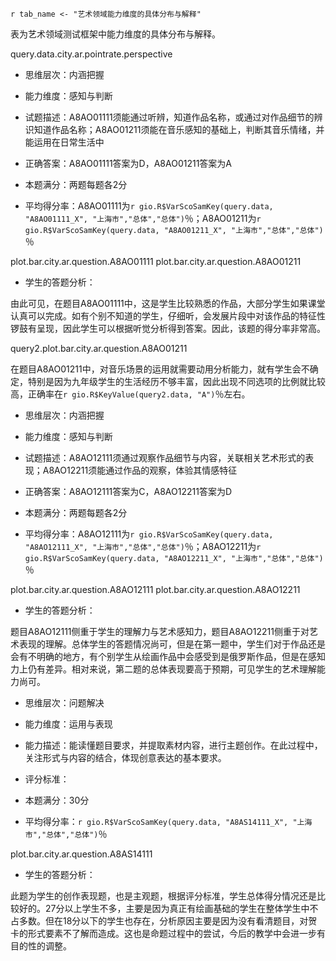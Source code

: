 <!-- chapter topic -->

\mytext



\chapter{典型题目分析}

\section{艺术学科试题框架}

`r tab_name <- "艺术领域能力维度的具体分布与解释" `

表\ref{tab: `r tab_name`}为艺术领域测试框架中能力维度的具体分布与解释。

\begin{itshape}
\mytable
\begin{longtable}{|c|c|c|}
\caption{`r tab_name`} \label{tab: `r tab_name`} \\ \hline
测试题型 & 考查维度 & 具体描述 \\ \hline
\multirow{2}{*}{视听部分} &	感知与判断	& 在试听感受中，考察对艺术形式和内容的了解、辨认和理解等简单鉴赏能力 \\ \cline{2-3}
	& 理解与分析	& 在视听感受中，考察对艺术表现形式内容的分析、判断、释读等复杂鉴赏能力 \\ \cline{1-3}
\multirow{2}{*}{纸笔部分} & 感知与判断	& 在图文信息中，考察对艺术作品的辨别和理解  \\ \cline{2-3}
	& 运用与表现	& 在综合情境中考察艺术方法运用、设计构思、艺术创编的能力 \\ \cline{1-3}
\end{longtable}
\end{itshape}

query.data.city.ar.pointrate.perspective

\begin{landscape}

\section{感知与判断}

`r tab_name <- "学生在艺术素养“感知与判断”考查维度上的平均得分率（％）" `

表\ref{tab: `r tab_name`}呈现了学生在艺术素养“感知与判断”考查维度上的平均得分率。

\begin{itshape}
\mytable
\begin{longtable}{|c|c|p{7cm}|c|c|c|c|c|c|c|c|c|c|c|c|}
\caption{`r tab_name`} \label{tab: `r tab_name`} \\ \hline

内容领域 & 题目编码 & \makecell[c]{具体描述} & \makecell[c]{上\\海\\市} & \makecell[c]{公\\办} & \makecell[c]{民\\办} & \makecell[c]{普通\\初中} & \makecell[c]{九年\\一贯} & \makecell[c]{完全\\中学} & \makecell[c]{新优\\质\\学校} & \makecell[c]{强校\\工程\\学校} & 男 & 女 & \makecell[c]{沪\\籍} & \makecell[c]{非\\沪\\籍} \\ \hline

\multirow{10}{*}{艺术形式} & A8AO01111 & 能通过听辨，知道作品名称，或通过对作品细节的辨识知道作品名称 &
`r gio.R$VarScoSamKey(query.data, "A8AO01111_X", "上海市","总体","总体")` &
`r gio.R$VarScoSamKey(query.data, "A8AO01111_X", "上海市","公办","总体")` &
`r gio.R$VarScoSamKey(query.data, "A8AO01111_X", "上海市","民办","总体")` &
`r gio.R$VarScoSamKey(query.data, "A8AO01111_X", "上海市","初中","总体")` &
`r gio.R$VarScoSamKey(query.data, "A8AO01111_X", "上海市","九年一贯","总体")` &
`r gio.R$VarScoSamKey(query.data, "A8AO01111_X", "上海市","完中","总体")` &
`r gio.R$VarScoSamKey(query.data, "A8AO01111_X", "上海市","新优质","总体")` &
`r gio.R$VarScoSamKey(query.data, "A8AO01111_X", "上海市","强校工程","总体")` &
`r gio.R$VarScoSamKey(query.data, "A8AO01111_X", "上海市","男","总体")` &
`r gio.R$VarScoSamKey(query.data, "A8AO01111_X", "上海市","女","总体")` &
`r gio.R$VarScoSamKey(query.data, "A8AO01111_X", "上海市","沪籍","总体")` &
`r gio.R$VarScoSamKey(query.data, "A8AO01111_X", "上海市","非沪籍","总体")` \\ \cline{2-15}

 & A8AO02111 & 能通过听辨，判断乐器音色 &
 `r gio.R$VarScoSamKey(query.data, "A8AO02111_X", "上海市","总体","总体")` &
 `r gio.R$VarScoSamKey(query.data, "A8AO02111_X", "上海市","公办","总体")` &
 `r gio.R$VarScoSamKey(query.data, "A8AO02111_X", "上海市","民办","总体")` &
 `r gio.R$VarScoSamKey(query.data, "A8AO02111_X", "上海市","初中","总体")` &
 `r gio.R$VarScoSamKey(query.data, "A8AO02111_X", "上海市","九年一贯","总体")` &
 `r gio.R$VarScoSamKey(query.data, "A8AO02111_X", "上海市","完中","总体")` &
 `r gio.R$VarScoSamKey(query.data, "A8AO02111_X", "上海市","新优质","总体")` &
 `r gio.R$VarScoSamKey(query.data, "A8AO02111_X", "上海市","强校工程","总体")` &
 `r gio.R$VarScoSamKey(query.data, "A8AO02111_X", "上海市","男","总体")` &
 `r gio.R$VarScoSamKey(query.data, "A8AO02111_X", "上海市","女","总体")` &
 `r gio.R$VarScoSamKey(query.data, "A8AO02111_X", "上海市","沪籍","总体")` &
 `r gio.R$VarScoSamKey(query.data, "A8AO02111_X", "上海市","非沪籍","总体")` \\ \cline{2-15}

 & A8AO03111 & 能通过听辨判断器乐音色的民族属性 &
  `r gio.R$VarScoSamKey(query.data, "A8AO03111_X", "上海市","总体","总体")` &
  `r gio.R$VarScoSamKey(query.data, "A8AO03111_X", "上海市","公办","总体")` &
  `r gio.R$VarScoSamKey(query.data, "A8AO03111_X", "上海市","民办","总体")` &
  `r gio.R$VarScoSamKey(query.data, "A8AO03111_X", "上海市","初中","总体")` &
  `r gio.R$VarScoSamKey(query.data, "A8AO03111_X", "上海市","九年一贯","总体")` &
  `r gio.R$VarScoSamKey(query.data, "A8AO03111_X", "上海市","完中","总体")` &
  `r gio.R$VarScoSamKey(query.data, "A8AO03111_X", "上海市","新优质","总体")` &
  `r gio.R$VarScoSamKey(query.data, "A8AO03111_X", "上海市","强校工程","总体")` &
  `r gio.R$VarScoSamKey(query.data, "A8AO03111_X", "上海市","男","总体")` &
  `r gio.R$VarScoSamKey(query.data, "A8AO03111_X", "上海市","女","总体")` &
  `r gio.R$VarScoSamKey(query.data, "A8AO03111_X", "上海市","沪籍","总体")` &
  `r gio.R$VarScoSamKey(query.data, "A8AO03111_X", "上海市","非沪籍","总体")` \\ \cline{2-15}

 & A8AO08111 & 知道并判断中国画的基本分类 &
  `r gio.R$VarScoSamKey(query.data, "A8AO08111_X", "上海市","总体","总体")` &
  `r gio.R$VarScoSamKey(query.data, "A8AO08111_X", "上海市","公办","总体")` &
  `r gio.R$VarScoSamKey(query.data, "A8AO08111_X", "上海市","民办","总体")` &
  `r gio.R$VarScoSamKey(query.data, "A8AO08111_X", "上海市","初中","总体")` &
  `r gio.R$VarScoSamKey(query.data, "A8AO08111_X", "上海市","九年一贯","总体")` &
  `r gio.R$VarScoSamKey(query.data, "A8AO08111_X", "上海市","完中","总体")` &
  `r gio.R$VarScoSamKey(query.data, "A8AO08111_X", "上海市","新优质","总体")` &
  `r gio.R$VarScoSamKey(query.data, "A8AO08111_X", "上海市","强校工程","总体")` &
  `r gio.R$VarScoSamKey(query.data, "A8AO08111_X", "上海市","男","总体")` &
  `r gio.R$VarScoSamKey(query.data, "A8AO08111_X", "上海市","女","总体")` &
  `r gio.R$VarScoSamKey(query.data, "A8AO08111_X", "上海市","沪籍","总体")` &
  `r gio.R$VarScoSamKey(query.data, "A8AO08111_X", "上海市","非沪籍","总体")` \\ \cline{2-15}

 & A8AO08211 & 知道并判读文人画的主要特点，但可以结合视觉作品感知，通过对答案的分析解题 &
  `r gio.R$VarScoSamKey(query.data, "A8AO08211_X", "上海市","总体","总体")` &
  `r gio.R$VarScoSamKey(query.data, "A8AO08211_X", "上海市","公办","总体")` &
  `r gio.R$VarScoSamKey(query.data, "A8AO08211_X", "上海市","民办","总体")` &
  `r gio.R$VarScoSamKey(query.data, "A8AO08211_X", "上海市","初中","总体")` &
  `r gio.R$VarScoSamKey(query.data, "A8AO08211_X", "上海市","九年一贯","总体")` &
  `r gio.R$VarScoSamKey(query.data, "A8AO08211_X", "上海市","完中","总体")` &
  `r gio.R$VarScoSamKey(query.data, "A8AO08211_X", "上海市","新优质","总体")` &
  `r gio.R$VarScoSamKey(query.data, "A8AO08211_X", "上海市","强校工程","总体")` &
  `r gio.R$VarScoSamKey(query.data, "A8AO08211_X", "上海市","男","总体")` &
  `r gio.R$VarScoSamKey(query.data, "A8AO08211_X", "上海市","女","总体")` &
  `r gio.R$VarScoSamKey(query.data, "A8AO08211_X", "上海市","沪籍","总体")` &
  `r gio.R$VarScoSamKey(query.data, "A8AO08211_X", "上海市","非沪籍","总体")` \\ \cline{2-15}

  & A8AO09111 & 知道作品所属的艺术门类 &
  `r gio.R$VarScoSamKey(query.data, "A8AO09111_X", "上海市","总体","总体")` &
  `r gio.R$VarScoSamKey(query.data, "A8AO09111_X", "上海市","公办","总体")` &
  `r gio.R$VarScoSamKey(query.data, "A8AO09111_X", "上海市","民办","总体")` &
  `r gio.R$VarScoSamKey(query.data, "A8AO09111_X", "上海市","初中","总体")` &
  `r gio.R$VarScoSamKey(query.data, "A8AO09111_X", "上海市","九年一贯","总体")` &
  `r gio.R$VarScoSamKey(query.data, "A8AO09111_X", "上海市","完中","总体")` &
  `r gio.R$VarScoSamKey(query.data, "A8AO09111_X", "上海市","新优质","总体")` &
  `r gio.R$VarScoSamKey(query.data, "A8AO09111_X", "上海市","强校工程","总体")` &
  `r gio.R$VarScoSamKey(query.data, "A8AO09111_X", "上海市","男","总体")` &
  `r gio.R$VarScoSamKey(query.data, "A8AO09111_X", "上海市","女","总体")` &
  `r gio.R$VarScoSamKey(query.data, "A8AO09111_X", "上海市","沪籍","总体")` &
  `r gio.R$VarScoSamKey(query.data, "A8AO09111_X", "上海市","非沪籍","总体")` \\ \cline{2-15}

  & A8AO10111 & 判断作品表现形式，知道其主要特点 &
  `r gio.R$VarScoSamKey(query.data, "A8AO10111_X", "上海市","总体","总体")` &
  `r gio.R$VarScoSamKey(query.data, "A8AO10111_X", "上海市","公办","总体")` &
  `r gio.R$VarScoSamKey(query.data, "A8AO10111_X", "上海市","民办","总体")` &
  `r gio.R$VarScoSamKey(query.data, "A8AO10111_X", "上海市","初中","总体")` &
  `r gio.R$VarScoSamKey(query.data, "A8AO10111_X", "上海市","九年一贯","总体")` &
  `r gio.R$VarScoSamKey(query.data, "A8AO10111_X", "上海市","完中","总体")` &
  `r gio.R$VarScoSamKey(query.data, "A8AO10111_X", "上海市","新优质","总体")` &
  `r gio.R$VarScoSamKey(query.data, "A8AO10111_X", "上海市","强校工程","总体")` &
  `r gio.R$VarScoSamKey(query.data, "A8AO10111_X", "上海市","男","总体")` &
  `r gio.R$VarScoSamKey(query.data, "A8AO10111_X", "上海市","女","总体")` &
  `r gio.R$VarScoSamKey(query.data, "A8AO10111_X", "上海市","沪籍","总体")` &
  `r gio.R$VarScoSamKey(query.data, "A8AO10111_X", "上海市","非沪籍","总体")` \\ \cline{2-15}

  & A8AO11111 & 能知道视觉标识的名称与主要范围 &
  `r gio.R$VarScoSamKey(query.data, "A8AO11111_X", "上海市","总体","总体")` &
  `r gio.R$VarScoSamKey(query.data, "A8AO11111_X", "上海市","公办","总体")` &
  `r gio.R$VarScoSamKey(query.data, "A8AO11111_X", "上海市","民办","总体")` &
  `r gio.R$VarScoSamKey(query.data, "A8AO11111_X", "上海市","初中","总体")` &
  `r gio.R$VarScoSamKey(query.data, "A8AO11111_X", "上海市","九年一贯","总体")` &
  `r gio.R$VarScoSamKey(query.data, "A8AO11111_X", "上海市","完中","总体")` &
  `r gio.R$VarScoSamKey(query.data, "A8AO11111_X", "上海市","新优质","总体")` &
  `r gio.R$VarScoSamKey(query.data, "A8AO11111_X", "上海市","强校工程","总体")` &
  `r gio.R$VarScoSamKey(query.data, "A8AO11111_X", "上海市","男","总体")` &
  `r gio.R$VarScoSamKey(query.data, "A8AO11111_X", "上海市","女","总体")` &
  `r gio.R$VarScoSamKey(query.data, "A8AO11111_X", "上海市","沪籍","总体")` &
  `r gio.R$VarScoSamKey(query.data, "A8AO11111_X", "上海市","非沪籍","总体")` \\ \cline{2-15}

  & A8AO12111 & 通过观察作品细节与内容，关联相关艺术形式的表现 &
  `r gio.R$VarScoSamKey(query.data, "A8AO12111_X", "上海市","总体","总体")` &
  `r gio.R$VarScoSamKey(query.data, "A8AO12111_X", "上海市","公办","总体")` &
  `r gio.R$VarScoSamKey(query.data, "A8AO12111_X", "上海市","民办","总体")` &
  `r gio.R$VarScoSamKey(query.data, "A8AO12111_X", "上海市","初中","总体")` &
  `r gio.R$VarScoSamKey(query.data, "A8AO12111_X", "上海市","九年一贯","总体")` &
  `r gio.R$VarScoSamKey(query.data, "A8AO12111_X", "上海市","完中","总体")` &
  `r gio.R$VarScoSamKey(query.data, "A8AO12111_X", "上海市","新优质","总体")` &
  `r gio.R$VarScoSamKey(query.data, "A8AO12111_X", "上海市","强校工程","总体")` &
  `r gio.R$VarScoSamKey(query.data, "A8AO12111_X", "上海市","男","总体")` &
  `r gio.R$VarScoSamKey(query.data, "A8AO12111_X", "上海市","女","总体")` &
  `r gio.R$VarScoSamKey(query.data, "A8AO12111_X", "上海市","沪籍","总体")` &
  `r gio.R$VarScoSamKey(query.data, "A8AO12111_X", "上海市","非沪籍","总体")` \\ \cline{2-15}

  & A8AO13111 & 知道戏曲内容最基础的知识 &
  `r gio.R$VarScoSamKey(query.data, "A8AO13111_X", "上海市","总体","总体")` &
  `r gio.R$VarScoSamKey(query.data, "A8AO13111_X", "上海市","公办","总体")` &
  `r gio.R$VarScoSamKey(query.data, "A8AO13111_X", "上海市","民办","总体")` &
  `r gio.R$VarScoSamKey(query.data, "A8AO13111_X", "上海市","初中","总体")` &
  `r gio.R$VarScoSamKey(query.data, "A8AO13111_X", "上海市","九年一贯","总体")` &
  `r gio.R$VarScoSamKey(query.data, "A8AO13111_X", "上海市","完中","总体")` &
  `r gio.R$VarScoSamKey(query.data, "A8AO13111_X", "上海市","新优质","总体")` &
  `r gio.R$VarScoSamKey(query.data, "A8AO13111_X", "上海市","强校工程","总体")` &
  `r gio.R$VarScoSamKey(query.data, "A8AO13111_X", "上海市","男","总体")` &
  `r gio.R$VarScoSamKey(query.data, "A8AO13111_X", "上海市","女","总体")` &
  `r gio.R$VarScoSamKey(query.data, "A8AO13111_X", "上海市","沪籍","总体")` &
  `r gio.R$VarScoSamKey(query.data, "A8AO13111_X", "上海市","非沪籍","总体")` \\ \cline{1-15}

艺术体验 & A8AO12211 & 能通过作品的观察，体验其情感特征 &
`r gio.R$VarScoSamKey(query.data, "A8AO12211_X", "上海市","总体","总体")` &
`r gio.R$VarScoSamKey(query.data, "A8AO12211_X", "上海市","公办","总体")` &
`r gio.R$VarScoSamKey(query.data, "A8AO12211_X", "上海市","民办","总体")` &
`r gio.R$VarScoSamKey(query.data, "A8AO12211_X", "上海市","初中","总体")` &
`r gio.R$VarScoSamKey(query.data, "A8AO12211_X", "上海市","九年一贯","总体")` &
`r gio.R$VarScoSamKey(query.data, "A8AO12211_X", "上海市","完中","总体")` &
`r gio.R$VarScoSamKey(query.data, "A8AO12211_X", "上海市","新优质","总体")` &
`r gio.R$VarScoSamKey(query.data, "A8AO12211_X", "上海市","强校工程","总体")` &
`r gio.R$VarScoSamKey(query.data, "A8AO12211_X", "上海市","男","总体")` &
`r gio.R$VarScoSamKey(query.data, "A8AO12211_X", "上海市","女","总体")` &
`r gio.R$VarScoSamKey(query.data, "A8AO12211_X", "上海市","沪籍","总体")` &
`r gio.R$VarScoSamKey(query.data, "A8AO12211_X", "上海市","非沪籍","总体")` \\ \cline{1-15}

\multirow{6}{*}{艺术内容} & A8AO10211 & 能结合作品形式，判断其风格和情感 &
 `r gio.R$VarScoSamKey(query.data, "A8AO10211_X", "上海市","总体","总体")` &
 `r gio.R$VarScoSamKey(query.data, "A8AO10211_X", "上海市","公办","总体")` &
 `r gio.R$VarScoSamKey(query.data, "A8AO10211_X", "上海市","民办","总体")` &
 `r gio.R$VarScoSamKey(query.data, "A8AO10211_X", "上海市","初中","总体")` &
 `r gio.R$VarScoSamKey(query.data, "A8AO10211_X", "上海市","九年一贯","总体")` &
 `r gio.R$VarScoSamKey(query.data, "A8AO10211_X", "上海市","完中","总体")` &
 `r gio.R$VarScoSamKey(query.data, "A8AO10211_X", "上海市","新优质","总体")` &
 `r gio.R$VarScoSamKey(query.data, "A8AO10211_X", "上海市","强校工程","总体")` &
 `r gio.R$VarScoSamKey(query.data, "A8AO10211_X", "上海市","男","总体")` &
 `r gio.R$VarScoSamKey(query.data, "A8AO10211_X", "上海市","女","总体")` &
 `r gio.R$VarScoSamKey(query.data, "A8AO10211_X", "上海市","沪籍","总体")` &
 `r gio.R$VarScoSamKey(query.data, "A8AO10211_X", "上海市","非沪籍","总体")` \\ \cline{2-15}

 & A8AO01211 & 能在音乐感知的基础上，判断其音乐情绪，并能运用在日常生活中 &
  `r gio.R$VarScoSamKey(query.data, "A8AO01211_X", "上海市","总体","总体")` &
  `r gio.R$VarScoSamKey(query.data, "A8AO01211_X", "上海市","公办","总体")` &
  `r gio.R$VarScoSamKey(query.data, "A8AO01211_X", "上海市","民办","总体")` &
  `r gio.R$VarScoSamKey(query.data, "A8AO01211_X", "上海市","初中","总体")` &
  `r gio.R$VarScoSamKey(query.data, "A8AO01211_X", "上海市","九年一贯","总体")` &
  `r gio.R$VarScoSamKey(query.data, "A8AO01211_X", "上海市","完中","总体")` &
  `r gio.R$VarScoSamKey(query.data, "A8AO01211_X", "上海市","新优质","总体")` &
  `r gio.R$VarScoSamKey(query.data, "A8AO01211_X", "上海市","强校工程","总体")` &
  `r gio.R$VarScoSamKey(query.data, "A8AO01211_X", "上海市","男","总体")` &
  `r gio.R$VarScoSamKey(query.data, "A8AO01211_X", "上海市","女","总体")` &
  `r gio.R$VarScoSamKey(query.data, "A8AO01211_X", "上海市","沪籍","总体")` &
  `r gio.R$VarScoSamKey(query.data, "A8AO01211_X", "上海市","非沪籍","总体")` \\ \cline{2-15}

 & A8AO02211 & 能通过听辨感知音乐的情绪 &
  `r gio.R$VarScoSamKey(query.data, "A8AO02211_X", "上海市","总体","总体")` &
  `r gio.R$VarScoSamKey(query.data, "A8AO02211_X", "上海市","公办","总体")` &
  `r gio.R$VarScoSamKey(query.data, "A8AO02211_X", "上海市","民办","总体")` &
  `r gio.R$VarScoSamKey(query.data, "A8AO02211_X", "上海市","初中","总体")` &
  `r gio.R$VarScoSamKey(query.data, "A8AO02211_X", "上海市","九年一贯","总体")` &
  `r gio.R$VarScoSamKey(query.data, "A8AO02211_X", "上海市","完中","总体")` &
  `r gio.R$VarScoSamKey(query.data, "A8AO02211_X", "上海市","新优质","总体")` &
  `r gio.R$VarScoSamKey(query.data, "A8AO02211_X", "上海市","强校工程","总体")` &
  `r gio.R$VarScoSamKey(query.data, "A8AO02211_X", "上海市","男","总体")` &
  `r gio.R$VarScoSamKey(query.data, "A8AO02211_X", "上海市","女","总体")` &
  `r gio.R$VarScoSamKey(query.data, "A8AO02211_X", "上海市","沪籍","总体")` &
  `r gio.R$VarScoSamKey(query.data, "A8AO02211_X", "上海市","非沪籍","总体")` \\ \cline{2-15}

 & A8AO04111 & 能通过听觉和视觉的共同运用进行艺术门类的关联 &
  `r gio.R$VarScoSamKey(query.data, "A8AO04111_X", "上海市","总体","总体")` &
  `r gio.R$VarScoSamKey(query.data, "A8AO04111_X", "上海市","公办","总体")` &
  `r gio.R$VarScoSamKey(query.data, "A8AO04111_X", "上海市","民办","总体")` &
  `r gio.R$VarScoSamKey(query.data, "A8AO04111_X", "上海市","初中","总体")` &
  `r gio.R$VarScoSamKey(query.data, "A8AO04111_X", "上海市","九年一贯","总体")` &
  `r gio.R$VarScoSamKey(query.data, "A8AO04111_X", "上海市","完中","总体")` &
  `r gio.R$VarScoSamKey(query.data, "A8AO04111_X", "上海市","新优质","总体")` &
  `r gio.R$VarScoSamKey(query.data, "A8AO04111_X", "上海市","强校工程","总体")` &
  `r gio.R$VarScoSamKey(query.data, "A8AO04111_X", "上海市","男","总体")` &
  `r gio.R$VarScoSamKey(query.data, "A8AO04111_X", "上海市","女","总体")` &
  `r gio.R$VarScoSamKey(query.data, "A8AO04111_X", "上海市","沪籍","总体")` &
  `r gio.R$VarScoSamKey(query.data, "A8AO04111_X", "上海市","非沪籍","总体")` \\ \cline{2-15}

  & A8AO09211 & 通过对作品的感知，分析其造型特征，理解情感表现，并有一定跨学科知识呈现 &
  `r gio.R$VarScoSamKey(query.data, "A8AO09211_X", "上海市","总体","总体")` &
  `r gio.R$VarScoSamKey(query.data, "A8AO09211_X", "上海市","公办","总体")` &
  `r gio.R$VarScoSamKey(query.data, "A8AO09211_X", "上海市","民办","总体")` &
  `r gio.R$VarScoSamKey(query.data, "A8AO09211_X", "上海市","初中","总体")` &
  `r gio.R$VarScoSamKey(query.data, "A8AO09211_X", "上海市","九年一贯","总体")` &
  `r gio.R$VarScoSamKey(query.data, "A8AO09211_X", "上海市","完中","总体")` &
  `r gio.R$VarScoSamKey(query.data, "A8AO09211_X", "上海市","新优质","总体")` &
  `r gio.R$VarScoSamKey(query.data, "A8AO09211_X", "上海市","强校工程","总体")` &
  `r gio.R$VarScoSamKey(query.data, "A8AO09211_X", "上海市","男","总体")` &
  `r gio.R$VarScoSamKey(query.data, "A8AO09211_X", "上海市","女","总体")` &
  `r gio.R$VarScoSamKey(query.data, "A8AO09211_X", "上海市","沪籍","总体")` &
  `r gio.R$VarScoSamKey(query.data, "A8AO09211_X", "上海市","非沪籍","总体")` \\ \cline{2-15}

  & A8AO11211 & 能知道并理解视觉标识的内涵意义 &
  `r gio.R$VarScoSamKey(query.data, "A8AO11211_X", "上海市","总体","总体")` &
  `r gio.R$VarScoSamKey(query.data, "A8AO11211_X", "上海市","公办","总体")` &
  `r gio.R$VarScoSamKey(query.data, "A8AO11211_X", "上海市","民办","总体")` &
  `r gio.R$VarScoSamKey(query.data, "A8AO11211_X", "上海市","初中","总体")` &
  `r gio.R$VarScoSamKey(query.data, "A8AO11211_X", "上海市","九年一贯","总体")` &
  `r gio.R$VarScoSamKey(query.data, "A8AO11211_X", "上海市","完中","总体")` &
  `r gio.R$VarScoSamKey(query.data, "A8AO11211_X", "上海市","新优质","总体")` &
  `r gio.R$VarScoSamKey(query.data, "A8AO11211_X", "上海市","强校工程","总体")` &
  `r gio.R$VarScoSamKey(query.data, "A8AO11211_X", "上海市","男","总体")` &
  `r gio.R$VarScoSamKey(query.data, "A8AO11211_X", "上海市","女","总体")` &
  `r gio.R$VarScoSamKey(query.data, "A8AO11211_X", "上海市","沪籍","总体")` &
  `r gio.R$VarScoSamKey(query.data, "A8AO11211_X", "上海市","非沪籍","总体")` \\ \cline{1-15}

\multirow{3}{*}{艺术风格}  & A8AO03211 & 能通过听辨，理解旋律线条表现，并通过具象性的旋律进行想象 &
  `r gio.R$VarScoSamKey(query.data, "A8AO03211_X", "上海市","总体","总体")` &
  `r gio.R$VarScoSamKey(query.data, "A8AO03211_X", "上海市","公办","总体")` &
  `r gio.R$VarScoSamKey(query.data, "A8AO03211_X", "上海市","民办","总体")` &
  `r gio.R$VarScoSamKey(query.data, "A8AO03211_X", "上海市","初中","总体")` &
  `r gio.R$VarScoSamKey(query.data, "A8AO03211_X", "上海市","九年一贯","总体")` &
  `r gio.R$VarScoSamKey(query.data, "A8AO03211_X", "上海市","完中","总体")` &
  `r gio.R$VarScoSamKey(query.data, "A8AO03211_X", "上海市","新优质","总体")` &
  `r gio.R$VarScoSamKey(query.data, "A8AO03211_X", "上海市","强校工程","总体")` &
  `r gio.R$VarScoSamKey(query.data, "A8AO03211_X", "上海市","男","总体")` &
  `r gio.R$VarScoSamKey(query.data, "A8AO03211_X", "上海市","女","总体")` &
  `r gio.R$VarScoSamKey(query.data, "A8AO03211_X", "上海市","沪籍","总体")` &
  `r gio.R$VarScoSamKey(query.data, "A8AO03211_X", "上海市","非沪籍","总体")` \\ \cline{2-15}

  & A8AO04211 & 知道作曲家与作品，或通过排除法进行思考 &
  `r gio.R$VarScoSamKey(query.data, "A8AO04211_X", "上海市","总体","总体")` &
  `r gio.R$VarScoSamKey(query.data, "A8AO04211_X", "上海市","公办","总体")` &
  `r gio.R$VarScoSamKey(query.data, "A8AO04211_X", "上海市","民办","总体")` &
  `r gio.R$VarScoSamKey(query.data, "A8AO04211_X", "上海市","初中","总体")` &
  `r gio.R$VarScoSamKey(query.data, "A8AO04211_X", "上海市","九年一贯","总体")` &
  `r gio.R$VarScoSamKey(query.data, "A8AO04211_X", "上海市","完中","总体")` &
  `r gio.R$VarScoSamKey(query.data, "A8AO04211_X", "上海市","新优质","总体")` &
  `r gio.R$VarScoSamKey(query.data, "A8AO04211_X", "上海市","强校工程","总体")` &
  `r gio.R$VarScoSamKey(query.data, "A8AO04211_X", "上海市","男","总体")` &
  `r gio.R$VarScoSamKey(query.data, "A8AO04211_X", "上海市","女","总体")` &
  `r gio.R$VarScoSamKey(query.data, "A8AO04211_X", "上海市","沪籍","总体")` &
  `r gio.R$VarScoSamKey(query.data, "A8AO04211_X", "上海市","非沪籍","总体")` \\ \cline{2-15}

  & A8AO13211 & 知道戏曲内容最基础的知识 &
  `r gio.R$VarScoSamKey(query.data, "A8AO13211_X", "上海市","总体","总体")` &
  `r gio.R$VarScoSamKey(query.data, "A8AO13211_X", "上海市","公办","总体")` &
  `r gio.R$VarScoSamKey(query.data, "A8AO13211_X", "上海市","民办","总体")` &
  `r gio.R$VarScoSamKey(query.data, "A8AO13211_X", "上海市","初中","总体")` &
  `r gio.R$VarScoSamKey(query.data, "A8AO13211_X", "上海市","九年一贯","总体")` &
  `r gio.R$VarScoSamKey(query.data, "A8AO13211_X", "上海市","完中","总体")` &
  `r gio.R$VarScoSamKey(query.data, "A8AO13211_X", "上海市","新优质","总体")` &
  `r gio.R$VarScoSamKey(query.data, "A8AO13211_X", "上海市","强校工程","总体")` &
  `r gio.R$VarScoSamKey(query.data, "A8AO13211_X", "上海市","男","总体")` &
  `r gio.R$VarScoSamKey(query.data, "A8AO13211_X", "上海市","女","总体")` &
  `r gio.R$VarScoSamKey(query.data, "A8AO13211_X", "上海市","沪籍","总体")` &
  `r gio.R$VarScoSamKey(query.data, "A8AO13211_X", "上海市","非沪籍","总体")` \\ \cline{1-15}

\end{longtable}
\end{itshape}

\mytext
下面将结合“感知与判断”部分的典型题目做具体分析。

\end{landscape}

\questiontitle{典型题目1、2：A8AO01111、A8AO01211}

\begin{itshape}

聆听音乐片段，判断：

A8AO01111  

这首作品是（ \qquad ）

A.《春江花月夜》  \qquad\qquad   B.《小溪·江河·大海》

C.《沃尔塔瓦河》 \qquad\qquad   D.《丰收锣鼓》

A8AO01211

该乐曲适合运用（ \qquad ）

A. 欢庆场面  \qquad    B. 日常休闲  \qquad   C. 劳动助力  \qquad   D. 肃穆场景

\end{itshape}

- 思维层次：内涵把握

- 能力维度：感知与判断

- 试题描述：A8AO01111须能通过听辨，知道作品名称，或通过对作品细节的辨识知道作品名称；A8AO01211须能在音乐感知的基础上，判断其音乐情绪，并能运用在日常生活中

- 正确答案：A8AO01111答案为D，A8AO01211答案为A

- 本题满分：两题每题各2分

- 平均得分率：A8AO01111为`r gio.R$VarScoSamKey(query.data, "A8AO01111_X", "上海市","总体","总体")`％；A8AO01211为`r gio.R$VarScoSamKey(query.data, "A8AO01211_X", "上海市","总体","总体")`％

plot.bar.city.ar.question.A8AO01111
plot.bar.city.ar.question.A8AO01211

- 学生的答题分析：

由此可见，在题目A8AO01111中，这是学生比较熟悉的作品，大部分学生如果课堂认真可以完成。如有个别不知道的学生，仔细听，会发展片段中对该作品的特征性锣鼓有呈现，因此学生可以根据听觉分析得到答案。因此，该题的得分率非常高。

query2.plot.bar.city.ar.question.A8AO01211

在题目A8AO01211中，对音乐场景的运用就需要动用分析能力，就有学生会不确定，特别是因为九年级学生的生活经历不够丰富，因此出现不同选项的比例就比较高，正确率在`r gio.R$KeyValue(query2.data, "A")`％左右。

\questiontitle{典型题目3、4：A8AO12111、A8AO12211}

\begin{itshape}

观赏绘画作品，判断：

A8AO12111

选择与该作品所表现内容最吻合的歌曲是（ \qquad  ）

\begin{wrapfigure}{r}{0.5\textwidth}
  \begin{center}
    \includegraphics[width=0.45\textwidth]{ar_A8AO12111.png}
  \end{center}
\end{wrapfigure}

A.《军队进行曲》

B.《平静的海洋与幸福的航程》

C.《伏尔加船夫曲》

D.《莫斯科郊外的晚上》

A8AO12211

该绘画作品给你的感受是（ \qquad ）

A．轻松 \qquad\qquad  B.愉悦 \qquad\qquad  C.幽默 \qquad\qquad  D.沉重
\end{itshape}

- 思维层次：内涵把握

- 能力维度：感知与判断

- 试题描述：A8AO12111须通过观察作品细节与内容，关联相关艺术形式的表现；A8AO12211须能通过作品的观察，体验其情感特征

- 正确答案：A8AO12111答案为C，A8AO12211答案为D

- 本题满分：两题每题各2分

- 平均得分率：A8AO12111为`r gio.R$VarScoSamKey(query.data, "A8AO12111_X", "上海市","总体","总体")`％；A8AO12211为`r gio.R$VarScoSamKey(query.data, "A8AO12211_X", "上海市","总体","总体")`％

plot.bar.city.ar.question.A8AO12111
plot.bar.city.ar.question.A8AO12211

- 学生的答题分析：

题目A8AO12111侧重于学生的理解力与艺术感知力，题目A8AO12211侧重于对艺术表现的理解。总体学生的答题情况尚可，但是在第一题中，学生们对于作品还是会有不明确的地方，有个别学生从绘画作品中会感受到是俄罗斯作品，但是在感知力上仍有差异。相对来说，第二题的总体表现要高于预期，可见学生的艺术理解能力尚可。

\begin{landscape}
\section{理解与分析}

`r tab_name <- "学生在艺术素养“理解与分析”考查维度上的平均得分率（％）" `

表\ref{tab: `r tab_name`}呈现了学生在艺术素养“理解与分析”考查维度上的平均得分率。

\begin{itshape}
\mytable
\begin{longtable}{|c|c|p{7cm}|c|c|c|c|c|c|c|c|c|c|c|c|}
\caption{`r tab_name`} \label{tab: `r tab_name`} \\ \hline

考查维度 & 题目编码 & \makecell[c]{具体描述} & \makecell[c]{上\\海\\市} & \makecell[c]{公\\办} & \makecell[c]{民\\办} & \makecell[c]{普通\\初中} & \makecell[c]{九年\\一贯} & \makecell[c]{完全\\中学} & \makecell[c]{新优\\质\\学校} & \makecell[c]{强校\\工程\\学校} & 男 & 女 & \makecell[c]{沪\\籍} & \makecell[c]{非\\沪\\籍} \\ \hline

\multirow{5}{*}{艺术形式} & A8AO05111 & 通过视觉，判断舞蹈形式 &
`r gio.R$VarScoSamKey(query.data, "A8AO05111_X", "上海市","总体","总体")` &
`r gio.R$VarScoSamKey(query.data, "A8AO05111_X", "上海市","公办","总体")` &
`r gio.R$VarScoSamKey(query.data, "A8AO05111_X", "上海市","民办","总体")` &
`r gio.R$VarScoSamKey(query.data, "A8AO05111_X", "上海市","初中","总体")` &
`r gio.R$VarScoSamKey(query.data, "A8AO05111_X", "上海市","九年一贯","总体")` &
`r gio.R$VarScoSamKey(query.data, "A8AO05111_X", "上海市","完中","总体")` &
`r gio.R$VarScoSamKey(query.data, "A8AO05111_X", "上海市","新优质","总体")` &
`r gio.R$VarScoSamKey(query.data, "A8AO05111_X", "上海市","强校工程","总体")` &
`r gio.R$VarScoSamKey(query.data, "A8AO05111_X", "上海市","男","总体")` &
`r gio.R$VarScoSamKey(query.data, "A8AO05111_X", "上海市","女","总体")` &
`r gio.R$VarScoSamKey(query.data, "A8AO05111_X", "上海市","沪籍","总体")` &
`r gio.R$VarScoSamKey(query.data, "A8AO05111_X", "上海市","非沪籍","总体")` \\ \cline{2-15}

 & A8AO05211 & 知道并判断舞蹈的分类 &
 `r gio.R$VarScoSamKey(query.data, "A8AO05211_X", "上海市","总体","总体")` &
 `r gio.R$VarScoSamKey(query.data, "A8AO05211_X", "上海市","公办","总体")` &
 `r gio.R$VarScoSamKey(query.data, "A8AO05211_X", "上海市","民办","总体")` &
 `r gio.R$VarScoSamKey(query.data, "A8AO05211_X", "上海市","初中","总体")` &
 `r gio.R$VarScoSamKey(query.data, "A8AO05211_X", "上海市","九年一贯","总体")` &
 `r gio.R$VarScoSamKey(query.data, "A8AO05211_X", "上海市","完中","总体")` &
 `r gio.R$VarScoSamKey(query.data, "A8AO05211_X", "上海市","新优质","总体")` &
 `r gio.R$VarScoSamKey(query.data, "A8AO05211_X", "上海市","强校工程","总体")` &
 `r gio.R$VarScoSamKey(query.data, "A8AO05211_X", "上海市","男","总体")` &
 `r gio.R$VarScoSamKey(query.data, "A8AO05211_X", "上海市","女","总体")` &
 `r gio.R$VarScoSamKey(query.data, "A8AO05211_X", "上海市","沪籍","总体")` &
 `r gio.R$VarScoSamKey(query.data, "A8AO05211_X", "上海市","非沪籍","总体")` \\ \cline{2-15}

 & A8AO05311 & 了解冷暖色调的主要关联和运用 &
  `r gio.R$VarScoSamKey(query.data, "A8AO05311_X", "上海市","总体","总体")` &
  `r gio.R$VarScoSamKey(query.data, "A8AO05311_X", "上海市","公办","总体")` &
  `r gio.R$VarScoSamKey(query.data, "A8AO05311_X", "上海市","民办","总体")` &
  `r gio.R$VarScoSamKey(query.data, "A8AO05311_X", "上海市","初中","总体")` &
  `r gio.R$VarScoSamKey(query.data, "A8AO05311_X", "上海市","九年一贯","总体")` &
  `r gio.R$VarScoSamKey(query.data, "A8AO05311_X", "上海市","完中","总体")` &
  `r gio.R$VarScoSamKey(query.data, "A8AO05311_X", "上海市","新优质","总体")` &
  `r gio.R$VarScoSamKey(query.data, "A8AO05311_X", "上海市","强校工程","总体")` &
  `r gio.R$VarScoSamKey(query.data, "A8AO05311_X", "上海市","男","总体")` &
  `r gio.R$VarScoSamKey(query.data, "A8AO05311_X", "上海市","女","总体")` &
  `r gio.R$VarScoSamKey(query.data, "A8AO05311_X", "上海市","沪籍","总体")` &
  `r gio.R$VarScoSamKey(query.data, "A8AO05311_X", "上海市","非沪籍","总体")` \\ \cline{2-15}

 & A8AO05411 & 知道雕塑的主要特点，并在艺术形式表现上做出关联 &
  `r gio.R$VarScoSamKey(query.data, "A8AO05411_X", "上海市","总体","总体")` &
  `r gio.R$VarScoSamKey(query.data, "A8AO05411_X", "上海市","公办","总体")` &
  `r gio.R$VarScoSamKey(query.data, "A8AO05411_X", "上海市","民办","总体")` &
  `r gio.R$VarScoSamKey(query.data, "A8AO05411_X", "上海市","初中","总体")` &
  `r gio.R$VarScoSamKey(query.data, "A8AO05411_X", "上海市","九年一贯","总体")` &
  `r gio.R$VarScoSamKey(query.data, "A8AO05411_X", "上海市","完中","总体")` &
  `r gio.R$VarScoSamKey(query.data, "A8AO05411_X", "上海市","新优质","总体")` &
  `r gio.R$VarScoSamKey(query.data, "A8AO05411_X", "上海市","强校工程","总体")` &
  `r gio.R$VarScoSamKey(query.data, "A8AO05411_X", "上海市","男","总体")` &
  `r gio.R$VarScoSamKey(query.data, "A8AO05411_X", "上海市","女","总体")` &
  `r gio.R$VarScoSamKey(query.data, "A8AO05411_X", "上海市","沪籍","总体")` &
  `r gio.R$VarScoSamKey(query.data, "A8AO05411_X", "上海市","非沪籍","总体")` \\ \cline{2-15}

 & A8AS06111 & 通过视觉感受，直观判断相关乐器，了解乐器名称 &
  `r gio.R$VarScoSamKey(query.data, "A8AS06111_X", "上海市","总体","总体")` &
  `r gio.R$VarScoSamKey(query.data, "A8AS06111_X", "上海市","公办","总体")` &
  `r gio.R$VarScoSamKey(query.data, "A8AS06111_X", "上海市","民办","总体")` &
  `r gio.R$VarScoSamKey(query.data, "A8AS06111_X", "上海市","初中","总体")` &
  `r gio.R$VarScoSamKey(query.data, "A8AS06111_X", "上海市","九年一贯","总体")` &
  `r gio.R$VarScoSamKey(query.data, "A8AS06111_X", "上海市","完中","总体")` &
  `r gio.R$VarScoSamKey(query.data, "A8AS06111_X", "上海市","新优质","总体")` &
  `r gio.R$VarScoSamKey(query.data, "A8AS06111_X", "上海市","强校工程","总体")` &
  `r gio.R$VarScoSamKey(query.data, "A8AS06111_X", "上海市","男","总体")` &
  `r gio.R$VarScoSamKey(query.data, "A8AS06111_X", "上海市","女","总体")` &
  `r gio.R$VarScoSamKey(query.data, "A8AS06111_X", "上海市","沪籍","总体")` &
  `r gio.R$VarScoSamKey(query.data, "A8AS06111_X", "上海市","非沪籍","总体")` \\ \cline{1-15}

\multirow{3}{*}{\makecell[c]{艺术内容\\艺术感受}} & A8AS06211 & 通过视觉感受，结合想象，并运用已有经验和知识进行判断 &
  `r gio.R$VarScoSamKey(query.data, "A8AS06211_X", "上海市","总体","总体")` &
  `r gio.R$VarScoSamKey(query.data, "A8AS06211_X", "上海市","公办","总体")` &
  `r gio.R$VarScoSamKey(query.data, "A8AS06211_X", "上海市","民办","总体")` &
  `r gio.R$VarScoSamKey(query.data, "A8AS06211_X", "上海市","初中","总体")` &
  `r gio.R$VarScoSamKey(query.data, "A8AS06211_X", "上海市","九年一贯","总体")` &
  `r gio.R$VarScoSamKey(query.data, "A8AS06211_X", "上海市","完中","总体")` &
  `r gio.R$VarScoSamKey(query.data, "A8AS06211_X", "上海市","新优质","总体")` &
  `r gio.R$VarScoSamKey(query.data, "A8AS06211_X", "上海市","强校工程","总体")` &
  `r gio.R$VarScoSamKey(query.data, "A8AS06211_X", "上海市","男","总体")` &
  `r gio.R$VarScoSamKey(query.data, "A8AS06211_X", "上海市","女","总体")` &
  `r gio.R$VarScoSamKey(query.data, "A8AS06211_X", "上海市","沪籍","总体")` &
  `r gio.R$VarScoSamKey(query.data, "A8AS06211_X", "上海市","非沪籍","总体")` \\ \cline{2-15}

  & A8AS07111 & 在视觉欣赏的基础上，综合艺术表现方式和作品主题进行想象，并用恰当生动的文字进行表述，有一定的跨学科概念 &
  `r gio.R$VarScoSamKey(query.data, "A8AS07111_X", "上海市","总体","总体")` &
  `r gio.R$VarScoSamKey(query.data, "A8AS07111_X", "上海市","公办","总体")` &
  `r gio.R$VarScoSamKey(query.data, "A8AS07111_X", "上海市","民办","总体")` &
  `r gio.R$VarScoSamKey(query.data, "A8AS07111_X", "上海市","初中","总体")` &
  `r gio.R$VarScoSamKey(query.data, "A8AS07111_X", "上海市","九年一贯","总体")` &
  `r gio.R$VarScoSamKey(query.data, "A8AS07111_X", "上海市","完中","总体")` &
  `r gio.R$VarScoSamKey(query.data, "A8AS07111_X", "上海市","新优质","总体")` &
  `r gio.R$VarScoSamKey(query.data, "A8AS07111_X", "上海市","强校工程","总体")` &
  `r gio.R$VarScoSamKey(query.data, "A8AS07111_X", "上海市","男","总体")` &
  `r gio.R$VarScoSamKey(query.data, "A8AS07111_X", "上海市","女","总体")` &
  `r gio.R$VarScoSamKey(query.data, "A8AS07111_X", "上海市","沪籍","总体")` &
  `r gio.R$VarScoSamKey(query.data, "A8AS07111_X", "上海市","非沪籍","总体")` \\ \cline{2-15}

  & A8AS07211 & 在视觉欣赏与想象的基础上，通过文字表达艺术作品的情感，体现价值观导向 &
  `r gio.R$VarScoSamKey(query.data, "A8AS07211_X", "上海市","总体","总体")` &
  `r gio.R$VarScoSamKey(query.data, "A8AS07211_X", "上海市","公办","总体")` &
  `r gio.R$VarScoSamKey(query.data, "A8AS07211_X", "上海市","民办","总体")` &
  `r gio.R$VarScoSamKey(query.data, "A8AS07211_X", "上海市","初中","总体")` &
  `r gio.R$VarScoSamKey(query.data, "A8AS07211_X", "上海市","九年一贯","总体")` &
  `r gio.R$VarScoSamKey(query.data, "A8AS07211_X", "上海市","完中","总体")` &
  `r gio.R$VarScoSamKey(query.data, "A8AS07211_X", "上海市","新优质","总体")` &
  `r gio.R$VarScoSamKey(query.data, "A8AS07211_X", "上海市","强校工程","总体")` &
  `r gio.R$VarScoSamKey(query.data, "A8AS07211_X", "上海市","男","总体")` &
  `r gio.R$VarScoSamKey(query.data, "A8AS07211_X", "上海市","女","总体")` &
  `r gio.R$VarScoSamKey(query.data, "A8AS07211_X", "上海市","沪籍","总体")` &
  `r gio.R$VarScoSamKey(query.data, "A8AS07211_X", "上海市","非沪籍","总体")` \\ \cline{1-15}

\end{longtable}
\end{itshape}

\mytext
下面将结合“理解与分析”部分的典型题目做具体分析。

\end{landscape}

\questiontitle{典型题目5:}

\begin{landscape}

\section{运用与表现}

`r tab_name <- "学生在艺术素养“运用与表现”考查维度上的平均得分率（％）" `

表\ref{tab: `r tab_name`}呈现了学生在艺术素养“运用与表现”考查维度上的平均得分率。

\begin{itshape}
\mytable
\begin{longtable}{|c|c|p{7cm}|c|c|c|c|c|c|c|c|c|c|c|c|}
\caption{`r tab_name`} \label{tab: `r tab_name`} \\ \hline

考查维度 & 题目编码 & \makecell[c]{具体描述} & \makecell[c]{上\\海\\市} & \makecell[c]{公\\办} & \makecell[c]{民\\办} & \makecell[c]{普通\\初中} & \makecell[c]{九年\\一贯} & \makecell[c]{完全\\中学} & \makecell[c]{新优\\质\\学校} & \makecell[c]{强校\\工程\\学校} & 男 & 女 & \makecell[c]{沪\\籍} & \makecell[c]{非\\沪\\籍} \\ \hline

艺术创作 & A8AS14111 & 能读懂题目要求，并提取素材内容，进行主题创作。在此过程中，关注形式与内容的结合，体现创意表达的基本要求。 &
`r gio.R$VarScoSamKey(query.data, "A8AS14111_X", "上海市","总体","总体")` &
`r gio.R$VarScoSamKey(query.data, "A8AS14111_X", "上海市","公办","总体")` &
`r gio.R$VarScoSamKey(query.data, "A8AS14111_X", "上海市","民办","总体")` &
`r gio.R$VarScoSamKey(query.data, "A8AS14111_X", "上海市","初中","总体")` &
`r gio.R$VarScoSamKey(query.data, "A8AS14111_X", "上海市","九年一贯","总体")` &
`r gio.R$VarScoSamKey(query.data, "A8AS14111_X", "上海市","完中","总体")` &
`r gio.R$VarScoSamKey(query.data, "A8AS14111_X", "上海市","新优质","总体")` &
`r gio.R$VarScoSamKey(query.data, "A8AS14111_X", "上海市","强校工程","总体")` &
`r gio.R$VarScoSamKey(query.data, "A8AS14111_X", "上海市","男","总体")` &
`r gio.R$VarScoSamKey(query.data, "A8AS14111_X", "上海市","女","总体")` &
`r gio.R$VarScoSamKey(query.data, "A8AS14111_X", "上海市","沪籍","总体")` &
`r gio.R$VarScoSamKey(query.data, "A8AS14111_X", "上海市","非沪籍","总体")` \\ \cline{1-15}

\end{longtable}
\end{itshape}

\mytext
下面将结合“运用与表现”部分的典型题目做具体分析。

\end{landscape}

\questiontitle{典型题目6：A8AS14111}

\begin{itshape}
春节是中国传统节日，每当这个时候，人们会穿新装、贴对联、挂年画，精心装饰居家环境，举办各种庆祝活动，辞旧迎新。

\includegraphics[width=0.98\textwidth]{ar_A8AS14111.png}

参考上图素材内容，设计一张贺卡，写上祝福寄给你最爱的人。要求如下：

（1）用黑色水笔进行创作。

（2）可选择图中1-2个形象，以此为基础进行创作。

（3）图文表达有内涵、有创意、有美感。
\end{itshape}

- 思维层次：问题解决

- 能力维度：运用与表现

- 能力描述：能读懂题目要求，并提取素材内容，进行主题创作。在此过程中，关注形式与内容的结合，体现创意表达的基本要求。

- 评分标准：

\begin{itshape}
\mytable
\begin{longtable}{|c|p{1.5cm}|p{3cm}|c|}
\hline

分级水平	& 评分建议  &	水平描述 &	画面例举 \\ \hline

基准水平	& 15分	    & 只有文字信息，无图像信息，无构图。 &  \\ \hline

水平1	   & 18分起	  & 有文字图像的信息，但信息不完整，图像过于简单，没有构图意识。	&  \makecell[c]{\includegraphics[width=0.45\textwidth]{ar_A8AS14111_1.png}} \\ \hline

水平2	 & 24分起	 & 图文表达较为清晰，有一定的表达内涵，图像较为生动，整体构图较为合适。	& \makecell[c]{\includegraphics[width=0.45\textwidth]{ar_A8AS14111_2.png}} \\ \cline{4-4}  

  &  &  & \makecell[c]{\includegraphics[width=0.45\textwidth]{ar_A8AS14111_3.png}} \\ \hline

水平3	& 27分以上，满分30分	& 图文并茂，画面有美感、创意表达较为生动。	 &  \makecell[c]{\includegraphics[width=0.45\textwidth]{ar_A8AS14111_4.png}} \\ \hline

\end{longtable}
\end{itshape}

- 本题满分：30分

- 平均得分率：`r gio.R$VarScoSamKey(query.data, "A8AS14111_X", "上海市","总体","总体")`％

plot.bar.city.ar.question.A8AS14111

- 学生的答题分析：

此题为学生的创作表现题，也是主观题，根据评分标准，学生总体得分情况还是比较好的。27分以上学生不多，主要是因为真正有绘画基础的学生在整体学生中不占多数。但在18分以下的学生也存在，分析原因主要是因为没有看清题目，对贺卡的形式要素不了解而造成。这也是命题过程中的尝试，今后的教学中会进一步有目的性的调整。



<!-- end of chapter topic -->
